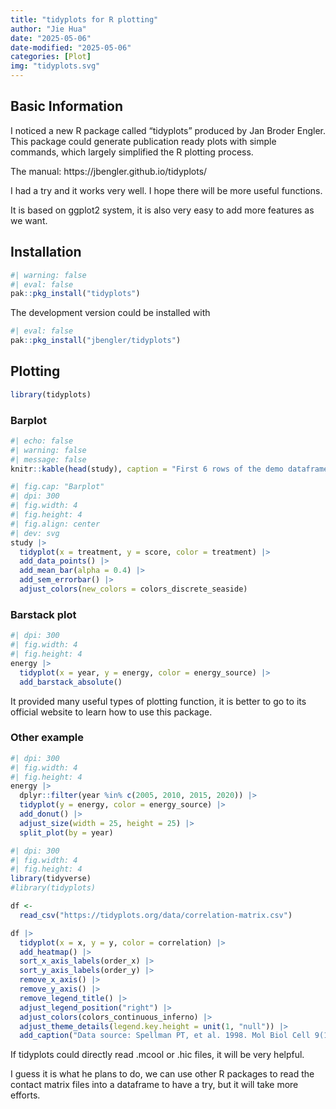 ```yaml
---
title: "tidyplots for R plotting"
author: "Jie Hua"
date: "2025-05-06"
date-modified: "2025-05-06"
categories: [Plot]
img: "tidyplots.svg"
---
```


## Basic Information

I noticed a new R package called "tidyplots" produced by Jan Broder Engler. This package could generate publication ready plots with simple commands, which largely simplified the R plotting process.

The manual: https://jbengler.github.io/tidyplots/

I had a try and it works very well. I hope there will be more useful functions.

It is based on ggplot2 system, it is also very easy to add more features as we want.

## Installation

```r
#| warning: false
#| eval: false
pak::pkg_install("tidyplots")
```

The development version could be installed with

```r
#| eval: false
pak::pkg_install("jbengler/tidyplots")
```

## Plotting

```r
library(tidyplots)
```

### Barplot

```r
#| echo: false
#| warning: false
#| message: false
knitr::kable(head(study), caption = "First 6 rows of the demo dataframe 'study' ", format = "pipe")
```

```r
#| fig.cap: "Barplot"
#| dpi: 300
#| fig.width: 4
#| fig.height: 4
#| fig.align: center
#| dev: svg
study |> 
  tidyplot(x = treatment, y = score, color = treatment) |> 
  add_data_points() |> 
  add_mean_bar(alpha = 0.4) |> 
  add_sem_errorbar() |> 
  adjust_colors(new_colors = colors_discrete_seaside)
```

### Barstack plot

```r
#| dpi: 300
#| fig.width: 4
#| fig.height: 4
energy |> 
  tidyplot(x = year, y = energy, color = energy_source) |> 
  add_barstack_absolute()
```

It provided many useful types of plotting function, it is better to go to its official website to learn how to use this package.

### Other example

```r
#| dpi: 300
#| fig.width: 4
#| fig.height: 4
energy |> 
  dplyr::filter(year %in% c(2005, 2010, 2015, 2020)) |> 
  tidyplot(y = energy, color = energy_source) |> 
  add_donut() |> 
  adjust_size(width = 25, height = 25) |>
  split_plot(by = year)
```

```r
#| dpi: 300
#| fig.width: 4
#| fig.height: 4
library(tidyverse)
#library(tidyplots)

df <- 
  read_csv("https://tidyplots.org/data/correlation-matrix.csv")

df |> 
  tidyplot(x = x, y = y, color = correlation) |> 
  add_heatmap() |> 
  sort_x_axis_labels(order_x) |> 
  sort_y_axis_labels(order_y) |> 
  remove_x_axis() |> 
  remove_y_axis() |> 
  remove_legend_title() |> 
  adjust_legend_position("right") |> 
  adjust_colors(colors_continuous_inferno) |> 
  adjust_theme_details(legend.key.height = unit(1, "null")) |> 
  add_caption("Data source: Spellman PT, et al. 1998. Mol Biol Cell 9(12): 3273-97.")
```

If tidyplots could directly read .mcool or .hic files, it will be very helpful.

I guess it is what he plans to do, we can use other R packages to read the contact matrix files into a dataframe to have a try, but it will take more efforts.

